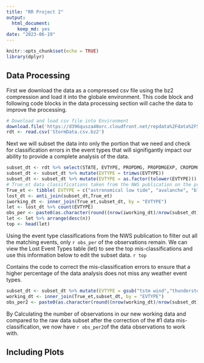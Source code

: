 ```yaml
---
title: "RR Project 2"
output: 
  html_document: 
    keep_md: yes
date: "2023-06-19"
---
```


```r
knitr::opts_chunk$set(echo = TRUE)
library(dplyr)
```

## Data Processing

First we download the data as a compressed csv file using the bz2 compression and load it into the globale environment. This code block and following code blocks in the data processing section will cache the data to improve the processing.

```r
# Download and load csv file into Environment
download.file('https://d396qusza40orc.cloudfront.net/repdata%2Fdata%2FStormData.csv.bz2','./StormData.csv.bz2')
rdt <- read.csv('StormData.csv.bz2')
```

Next we will subset the data into only the portion that we need and check for classification errors in the event types that will signifigantly impact our ability to provide a complete analysis of the data.

```r
subset_dt <- rdt %>% select(STATE, EVTYPE, PROPDMG, PROPDMGEXP, CROPDMG, CROPDMGEXP, FATALITIES, INJURIES)
subset_dt <- subset_dt %>% mutate(EVTYPE = trimws(EVTYPE))
subset_dt <- subset_dt %>% mutate(EVTYPE = as.factor(tolower(EVTYPE)))
# True_et data classifications taken from the NWS publication on the preperation of data.
True_et <- tibble( EVTYPE = c("astronomical low tide", "avalanche", "blizzard", "coastal flood", "cold/wind chill", "debris flow","dense fog",'dense smoke', "drought", "dust devil", "dust storm", "excessive heat", "extreme cold/wind chill", "flash flood", "flood", "freezing fog", "frost/freeze", "funnel cloud","hail", "heat", "heavy rain", "heavy snow", "high surf", "high wind", "hurricane/typhoon", "ice storm", "lakeshore flood", "lake-effect snow", "lightning", "marine hail", "marine high wind", "marine strong wind", "marine thunderstorm wind", "rip current", "seiche", "sleet", "storm tide","strong wind", "thunderstorm wind", "tornado", "tropical depression", "tropical storm","tsunami", "volcanic ash", "waterspout", "wildfire", "winter storm", "winter weather"))
lost_dt <- anti_join(subset_dt,True_et)
iworking_dt <- inner_join(True_et,subset_dt, by = "EVTYPE")
let <- lost_dt %>% count(EVTYPE)
obs_per <- paste0(as.character(round((nrow(iworking_dt)/nrow(subset_dt))*100, digits = 2)),"%")
let <- let %>% arrange(desc(n))
top <- head(let)
```

Using the event type classifications from the NWS publication to filter out all the matching events, only `r obs_per` of the observations remain. We can view the Lost Event Types table (let) to see the top mis-classifications and use this information below to edit the subset data.
`r top`

Contains the code to correct the mis-classification errors to ensure that a higher percentage of the data analysis does not miss any weather event types. 
```r
subset_dt <- subset_dt %>% mutate(EVTYPE = gsub("tstm wind","thunderstorm wind",EVTYPE))
working_dt <- inner_join(True_et,subset_dt, by = "EVTYPE")
obs_per2 <- paste0(as.character(round((nrow(working_dt)/nrow(subset_dt))*100, digits = 2)),"%")
```
By Calculating the number of observations in our new working data and compared to the raw data subset after the correction of the #1 data mis-classification, we now have `r obs_per2`of the data observations to work with.

## Including Plots


